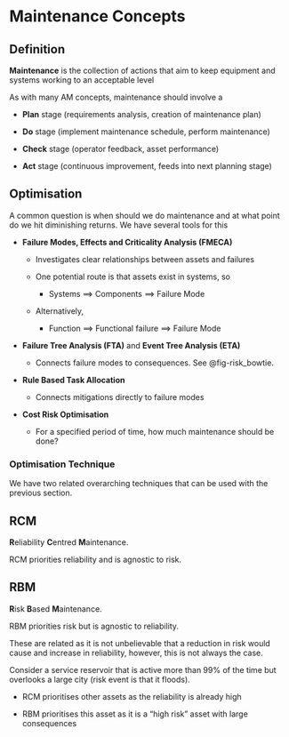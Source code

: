 # Maintenance Concepts

::: {.callout-note}
## Definition
**Maintenance** is the collection of actions that aim to keep equipment and
  systems working to an acceptable level
:::

As with many AM concepts, maintenance should involve a

* **Plan** stage (requirements analysis, creation of maintenance plan)

* **Do** stage (implement maintenance schedule, perform maintenance)

* **Check** stage (operator feedback, asset performance)

* **Act** stage (continuous improvement, feeds into next planning stage)

## Optimisation

A common question is when should we do maintenance and at what point do we hit
  diminishing returns.
We have several tools for this

* **Failure Modes, Effects and Criticality Analysis (FMECA)**

  * Investigates clear relationships between assets and failures
  
  * One potential route is that assets exist in systems, so
  
    * Systems $\implies$ Components $\implies$ Failure Mode
    
  * Alternatively,
  
    * Function $\implies$ Functional failure $\implies$ Failure Mode
  
* **Failure Tree Analysis (FTA)** and **Event Tree Analysis (ETA)**

  * Connects failure modes to consequences. See @fig-risk_bowtie.

* **Rule Based Task Allocation**

  * Connects mitigations directly to failure modes
  
* **Cost Risk Optimisation**

  * For a specified period of time, how much maintenance should be done?

### Optimisation Technique

We have two related overarching techniques that can be used with the previous
  section.
  
::: {.callout-note}
## RCM
**R**eliability
**C**entred
**M**aintenance.

RCM priorities reliability and is agnostic to risk.
:::

::: {.callout-note}
## RBM
**R**isk
**B**ased
**M**aintenance.

RBM priorities risk but is agnostic to reliability.
:::

These are related as it is not unbelievable that a reduction in risk would
  cause and increase in reliability, however, this is not always the case.
  
Consider a service reservoir that is active more than $99\%$ of the time but
  overlooks a large city (risk event is that it floods).

* RCM prioritises other assets as the reliability is already high

* RBM prioritises this asset as it is a "high risk" asset with large
  consequences 
